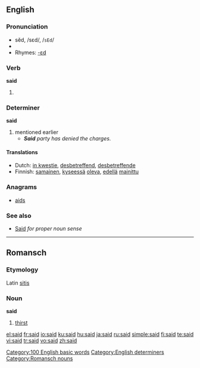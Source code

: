 {{rft}}
==English==

{{rank|an|we|who|44|said|would|been|will}}

===Pronunciation===
*sĕd, /sεd/, /<tt>sEd</tt>/
*{{audio|en-us-said.ogg|Audio (US)}}
*Rhymes: [[Rhymes:English:-ɛd|-ɛd]]

===Verb===
'''said'''

# {{past of|say}}

===Determiner===
'''said'''

# mentioned earlier
#*'''''Said''' party has denied the charges.''

====Translations====
{{trans-top}}
*Dutch: [[in kwestie]], [[desbetreffend]], [[desbetreffende]]
*Finnish: [[samainen]], [[kyseessä]] [[olla|oleva]], [[edellä]] [[mainittu]]
{{trans-mid}}
{{trans-bottom}}

===Anagrams===
*[[aids]]

===See also===
*[[Said]] ''for proper noun sense''

[[Category:100 English basic words]]
[[Category:English determiners]]
----

==Romansch==
===Etymology===
Latin [[sitis]]
===Noun===
'''said'''

# [[thirst]]

[[Category:Romansch nouns]]

[[el:said]]
[[fr:said]]
[[io:said]]
[[ku:said]]
[[hu:said]]
[[ja:said]]
[[ru:said]]
[[simple:said]]
[[fi:said]]
[[te:said]]
[[vi:said]]
[[tr:said]]
[[vo:said]]
[[zh:said]]